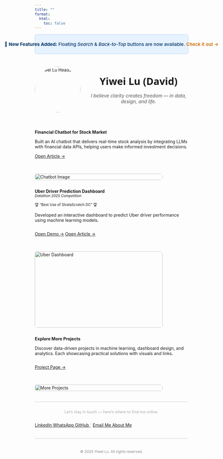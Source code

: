 ```yaml
---
title: ""
format:
  html: 
    toc: false
---
```


<!-- ✅ Announcement Bar -->
<div class="announcement-bar">
  📢 <strong> New Features Added:</strong> Floating <em>Search</em> & <em>Back-to-Top</em> buttons are now available.
  <a href="https://lywww88.github.io/" target="_blank">Check it out →</a>
</div>

<!-- ✅ Announcement Bar Style -->
<style>
.announcement-bar {
  display: flex;
  justify-content: center;    
  align-items: center;        
  flex-wrap: nowrap;          
  white-space: nowrap;       
  gap: .6em;                  

  background: #e6f2ff;
  color: #003366;
  font-weight: 500;
  font-size: 0.95rem;

  min-height: 40px;
  padding: 0.4em 1em;

  border-radius: 0.4em;
  border: 1px solid #b3d7ff;
  box-shadow: 0 1px 5px rgba(0, 0, 0, 0.05);

  width: 100%;
  margin: 0.8em 0 1em 0;
  box-sizing: border-box;
}

.announcement-bar strong,
.announcement-bar a {
  display: inline-flex;
  align-items: center;   
  line-height: 1;        
}

.announcement-bar a {
  color: #c76a00;
  font-weight: 600;
  text-decoration: none;
}

.announcement-bar a:hover {
  text-decoration: underline;
}
</style>

<!-- Profile Section -->
<div style="display: flex; flex-wrap: wrap; align-items: center; gap: 2em; max-width: 900px; margin: 2em auto;">

  <!-- Avatar -->
  <img src="images/Headshot.jpg" alt="Yiwei Lu Headshot" style="width:150px; height:150px; border-radius:50%;"/>

  <!-- Name + Motto -->
  <div style="flex: 1;" markdown="1">

<div style="text-align: center;">
  <span style="font-family: system-ui, -apple-system, BlinkMacSystemFont, 'Segoe UI', Roboto, 'Helvetica Neue', sans-serif; font-size: 2.3em; font-weight: 800;">
    Yiwei Lu (David)
  </span>  
  <br/>
  <span style="font-style: italic; font-size: 1.1em; color: #555;">
    I believe clarity creates freedom — in data, design, and life.
  </span>
</div>

  </div>

</div>

::: { .project-card style="display: flex; flex-wrap: wrap; gap: 1.5em; align-items: flex-start;" markdown="1" }

<!-- Left Text -->
<div style="flex: 1;" markdown="1">
**Financial Chatbot for Stock Market**

Built an AI chatbot that delivers real-time stock analysis by integrating LLMs with financial data APIs, helping users make informed investment decisions.

<div style="margin-top: 1em;">
  [Open Article →](https://medium.com/@dylankl_74733/revolutionizing-stock-market-insights-the-financial-chatbot-that-empowers-investors-d1d8197e6c13){.btn}
</div>
</div>

<!-- Right Pic -->
<div style="flex: 0 0 420px;">
  <img src="images/financial-chatbot1.gif"
       alt="Chatbot Image"
       style="width: 100%; height: auto; border-radius: 0.5em;" />
</div>

:::

::: {.project-card}
<div style="display: flex; flex-wrap: wrap; gap: 1.5em; align-items: flex-start;" markdown="1">

<!-- Left Contents -->
<div style="flex: 1;" markdown="1">
**Uber Driver Prediction Dashboard**  
<small><em>Datathon 2025 Competition</em></small>  

<small>🏆 “Best Use of StrataScratch DC” 🏆</small>


Developed an interactive dashboard to predict Uber driver performance using machine learning models.  

<div style="margin-top: 1em; display: flex; gap: 0.8em;">
  <a href="https://syntax3rr0r1.netlify.app/" class="btn" target="_blank">Open Demo →</a>
  <a href="https://devpost.com/software/uber-driver-conversion-analysis" class="btn" target="_blank">Open Article →</a>
</div>
</div>

<!-- Right Pic -->
<div style="flex: 0 0 420px;">
  <img src="images/datathon.jpg"
       alt="Uber Dashboard"
       style="width: 100%; height: 250px; border-radius: 0.5em;" />
</div>

</div>
::: 

::: {.project-card}
<div style="display: flex; flex-wrap: wrap; gap: 1.5em; align-items: flex-start;" markdown="1">

<!-- Left Contents -->
<div style="flex: 1;" markdown="1">
**Explore More Projects**  

Discover data-driven projects in machine learning, dashboard design, and analytics. Each showcasing practical solutions with visuals and links.

<div style="margin-top: 1em; display: flex; gap: 0.8em;">
  <a href="https://lywww88.github.io/projects/" class="btn" target="_blank">Project Page →</a>
</div>
</div>

<!-- Right Pic -->
<div style="flex: 0 0 420px;">
  <img src="images/project.jpg"
       alt="More Projects"
       style="width: 100%; height: auto; border-radius: 0.5em;" />
</div>

</div>
:::

<div aria-hidden="true" style="border-top: 1px solid #ccc; margin: 1.5em 0;"></div>

<p style="text-align: center; color: #aaa; font-size: 0.9em; margin-top: 2em;">
  Let’s stay in touch — here’s where to find me online.
</p>

<div class="connect-container" style="display: flex; flex-wrap: wrap; gap: 1em; align-items: center;">
  <a href="https://www.linkedin.com/in/yiwei-lu78" class="btn" target="_blank">
    <i class="bi bi-linkedin"></i> LinkedIn
  </a>
  <a href="https://wa.me/6266736276" class="btn" target="_blank">
    <i class="bi bi-whatsapp"></i> WhatsApp
  </a>
  <a href="https://github.com/lywww88" class="btn" target="_blank">
    <i class="bi bi-github"></i> GitHub
  </a>
  <span style="color: #ccc;">|</span>
  <a href="mailto:yiweilu36@uci.edu" class="btn">
    <i class="bi bi-envelope"></i> Email Me
  </a>
  <a href="https://lywww88.github.io/about.html" class="btn">
    <i class="bi bi-person-circle"></i> About Me
  </a>
</div>

<div aria-hidden="true" style="border-top: 1px solid #ccc; margin: 1.5em 0;"></div>

<p style="text-align: center; color: #888; font-size: 0.85em; margin-top: 3em;">
  © 2025 Yiwei Lu. All rights reserved.
</p>
